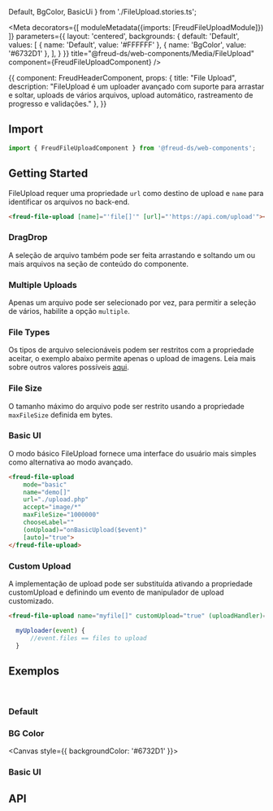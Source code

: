   Default,
  BgColor,
  BasicUi
} from './FileUpload.stories.ts';

<Meta
  decorators={[
    moduleMetadata({imports: [FreudFileUploadModule]})
  ]}
  parameters={{
    layout: 'centered',
    backgrounds: {
      default: 'Default',
      values: [
        { name: 'Default', value: '#FFFFFF' },
        { name: 'BgColor', value: '#6732D1' },
      ],
    }
  }}
  title="@freud-ds/web-components/Media/FileUpload"
  component={FreudFileUploadComponent}
/>

<Story name="Storyname-hidden">
  {{
    component: FreudHeaderComponent,
    props: {
      title: "File Upload",
      description: "FileUpload é um uploader avançado com suporte para arrastar e soltar, uploads de vários arquivos, upload automático, rastreamento de progresso e validações."
    },
  }}
</Story>

## <a id="importing"></a>Import

```ts
import { FreudFileUploadComponent } from '@freud-ds/web-components';
```

## Getting Started
FileUpload requer uma propriedade `url` como destino de upload e `name` para identificar os arquivos no back-end.
```html
<freud-file-upload [name]="'file[]'" [url]="'https://api.com/upload'"></freud-file-upload>
```

### DragDrop
A seleção de arquivo também pode ser feita arrastando e soltando um ou mais arquivos na seção de conteúdo do componente.

### Multiple Uploads
Apenas um arquivo pode ser selecionado por vez, para permitir a seleção de vários, habilite a opção `multiple`.

### File Types
Os tipos de arquivo selecionáveis podem ser restritos com a propriedade aceitar, o exemplo abaixo permite apenas o
upload de imagens. Leia mais sobre outros valores possíveis <a href="https://www.w3schools.com/tags/att_input_accept.asp" target="_blank">aqui</a>.

### File Size
O tamanho máximo do arquivo pode ser restrito usando a propriedade `maxFileSize` definida em bytes.

### Basic UI
O modo básico FileUpload fornece uma interface do usuário mais simples como alternativa ao modo avançado.
```html
<freud-file-upload
    mode="basic"
    name="demo[]"
    url="./upload.php"
    accept="image/*"
    maxFileSize="1000000"
    chooseLabel=""
    (onUpload)="onBasicUpload($event)"
    [auto]="true">
</freud-file-upload>
```

### Custom Upload
A implementação de upload pode ser substituída ativando a propriedade customUpload e definindo um evento de manipulador de upload customizado.
```html
<freud-file-upload name="myfile[]" customUpload="true" (uploadHandler)="myUploader($event)"></freud-file-upload>
```
```ts
  myUploader(event) {
      //event.files == files to upload
  }
```

## <a id="exemplos"></a>Exemplos
<br />

### Default
<Canvas>
  <Story story={Default}/>
</Canvas>

### BG Color
<Canvas style={{ backgroundColor: '#6732D1' }}>
  <Story story={BgColor}/>
</Canvas>

### Basic UI
<Canvas>
  <Story story={BasicUi}/>
</Canvas>

## <a id="api"></a>API

<ArgsTable of={FreudFileUploadComponent} />
